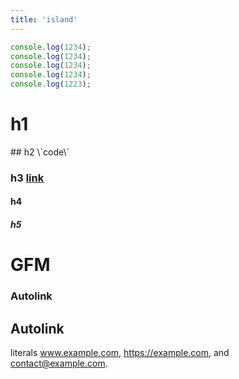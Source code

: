 ---
title: 'island'
---

```js
console.log(1234);
console.log(1234);
console.log(1234);
console.log(1234);
console.log(1223);
```

# h1


<Counter />
## h2 \`code\`

### h3 [link](https://islandjs.dev)

#### h4

##### h5

# GFM

### Autolink

## Autolink

literals www.example.com, https://example.com, and contact@example.com.
